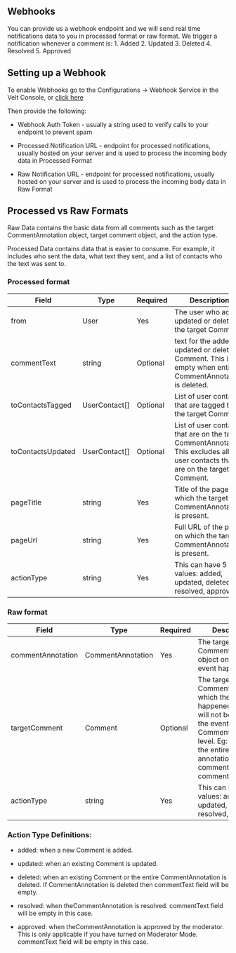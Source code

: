 ## Webhooks

You can provide us a webhook endpoint and we will send real time notifications data to you in processed format or raw format. We trigger a notification whenever a comment is:
    1. Added
    2. Updated
    3. Deleted
    4. Resolved
    5. Approved

## Setting up a Webhook

To enable Webhooks go to the Configurations -> Webhook Service in the Velt Console, or [click here](https://console.velt.dev/dashboard/config/webhook)

Then provide the following:

 - Webhook Auth Token - usually a string used to verify calls to your endpoint to prevent spam

 - Processed Notification URL - endpoint for processed notifications, usually hosted on your server and is used to process the incoming body data in Processed Format

 - Raw Notification URL - endpoint for processed notifications, usually hosted on your server and is used to process the incoming body data in Raw Format

## Processed vs Raw Formats

Raw Data contains the basic data from all comments such as the target CommentAnnotation object, target comment object, and the action type.

Processed Data contains data that is easier to consume. For example, it includes who sent the data, what text they sent, and a list of contacts who the text was sent to.

### Processed format

| Field                 | Type                                  | Required | Description|
| --------------------- | ------------------------------------- | -------- | -----------|
| from                  | User                                  | Yes      | The user who added, updated or deleted the target Comment.|
| commentText           | string                                | Optional | text for the added, updated or deleted Comment. This is empty when entire CommentAnnotation is deleted.|
| toContactsTagged      | UserContact[]                         | Optional | List of user contacts that are tagged to the target Comment. |
| toContactsUpdated     | UserContact[]                         | Optional | List of user contacts that are on the target CommentAnnotation. This excludes all the user contacts that are on the target Comment. |
| pageTitle             | string                                | Yes      | Title of the page on which the target CommentAnnotation is present.|
| pageUrl               | string                                | Yes      | Full URL of the page on which the target CommentAnnotation is present. |
| actionType            | string                                | Yes      | This can have 5 values: added, updated, deleted, resolved, approved |


### Raw format

| Field                 | Type                                  | Required | Description|
| --------------------- | ------------------------------------- | -------- | -----------|
| commentAnnotation     | CommentAnnotation                     | Yes      | The target CommentAnnotation object on which the event happened. |
| targetComment         | Comment                               | Optional | The target Comment object on which the event happened. This field will not be present if the event was at CommentAnnotation level. Eg: deleted the entire comment annotation, resolved comment, approved comment.|
| actionType            | string                                | Yes      | This can have 5 values: added, updated, deleted, resolved, approved |


### Action Type Definitions:

- added: when a new Comment is added.

- updated: when an existing Comment is updated.

- deleted: when an existing Comment or the entire CommentAnnotation is deleted. If CommentAnnotation is deleted then commentText field will be empty.

- resolved: when theCommentAnnotation is resolved. commentText field will be empty in this case.

- approved: when theCommentAnnotation is approved by the moderator. This is only applicable if you have turned on Moderator Mode. commentText field will be empty in this case.



